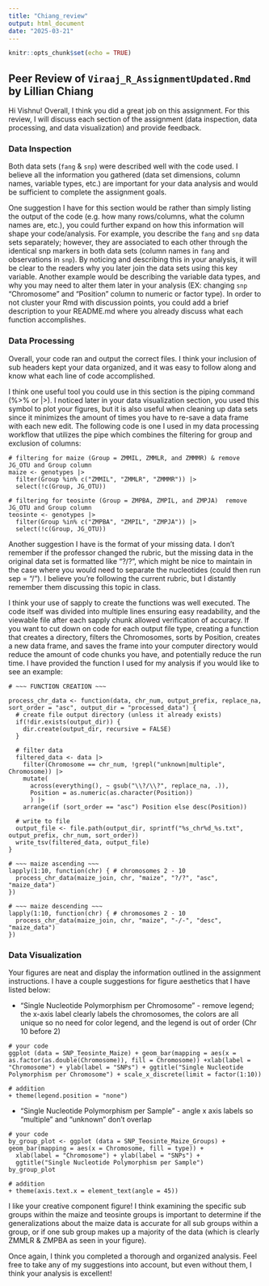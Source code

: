 ```yaml
---
title: "Chiang_review"
output: html_document
date: "2025-03-21"
---
```


```r
knitr::opts_chunk$set(echo = TRUE)
```

## Peer Review of `Viraaj_R_AssignmentUpdated.Rmd` by Lillian Chiang

Hi Vishnu! Overall, I think you did a great job on this assignment. For this review, I will discuss each section of the assignment (data inspection, data processing, and data visualization) and provide feedback.

### Data Inspection

Both data sets (`fang` & `snp`) were described well with the code used. I believe all the information you gathered (data set dimensions, column names, variable types, etc.) are important for your data analysis and would be sufficient to complete the assignment goals.

One suggestion I have for this section would be rather than simply listing the output of the code (e.g. how many rows/columns, what the column names are, etc.), you could further expand on how this information will shape your code/analysis. For example, you describe the `fang` and `snp` data sets separately; however, they are associated to each other through the identical snp markers in both data sets (column names in `fang` and observations in `snp`). By noticing and describing this in your analysis, it will be clear to the readers why you later join the data sets using this key variable. Another example would be describing the variable data types, and why you may need to alter them later in your analysis (EX: changing `snp` "Chromosome" and "Position" column to numeric or factor type). In order to not cluster your Rmd with discussion points, you could add a brief description to your README.md where you already discuss what each function accomplishes.

### Data Processing

Overall, your code ran and output the correct files. I think your inclusion of sub headers kept your data organized, and it was easy to follow along and know what each line of code accomplished.

I think one useful tool you could use in this section is the piping command (%\>% or \|\>). I noticed later in your data visualization section, you used this symbol to plot your figures, but it is also useful when cleaning up data sets since it minimizes the amount of times you have to re-save a data frame with each new edit. The following code is one I used in my data processing workflow that utilizes the pipe which combines the filtering for group and exclusion of columns:

```         
# filtering for maize (Group = ZMMIL, ZMMLR, and ZMMMR) & remove JG_OTU and Group column
maize <- genotypes |>
  filter(Group %in% c("ZMMIL", "ZMMLR", "ZMMMR")) |>
  select(!c(Group, JG_OTU))

# filtering for teosinte (Group = ZMPBA, ZMPIL, and ZMPJA)  remove JG_OTU and Group column
teosinte <- genotypes |>
  filter(Group %in% c("ZMPBA", "ZMPIL", "ZMPJA")) |>
  select(!c(Group, JG_OTU))
```

Another suggestion I have is the format of your missing data. I don't remember if the professor changed the rubric, but the missing data in the original data set is formatted like "?/?", which might be nice to maintain in the case where you would need to separate the nucleotides (could then run sep = "/"). I believe you're following the current rubric, but I distantly remember them discussing this topic in class.

I think your use of sapply to create the functions was well executed. The code itself was divided into multiple lines ensuring easy readability, and the viewable file after each sapply chunk allowed verification of accuracy. If you want to cut down on code for each output file type, creating a function that creates a directory, filters the Chromosomes, sorts by Position, creates a new data frame, and saves the frame into your computer directory would reduce the amount of code chunks you have, and potentially reduce the run time. I have provided the function I used for my analysis if you would like to see an example:

```         
# ~~~ FUNCTION CREATION ~~~

process_chr_data <- function(data, chr_num, output_prefix, replace_na, sort_order = "asc", output_dir = "processed_data") {
  # create file output directory (unless it already exists)
  if(!dir.exists(output_dir)) {
    dir.create(output_dir, recursive = FALSE)
  }
  
  # filter data
  filtered_data <- data |>
    filter(Chromosome == chr_num, !grepl("unknown|multiple", Chromosome)) |>
    mutate(
      across(everything(), ~ gsub("\\?/\\?", replace_na, .)),
      Position = as.numeric(as.character(Position))
      ) |>
    arrange(if (sort_order == "asc") Position else desc(Position))
    
  # write to file
  output_file <- file.path(output_dir, sprintf("%s_chr%d_%s.txt", output_prefix, chr_num, sort_order))
  write_tsv(filtered_data, output_file)
}

# ~~~ maize ascending ~~~
lapply(1:10, function(chr) { # chromosomes 2 - 10
  process_chr_data(maize_join, chr, "maize", "?/?", "asc", "maize_data")
})

# ~~~ maize descending ~~~
lapply(1:10, function(chr) { # chromosomes 2 - 10
  process_chr_data(maize_join, chr, "maize", "-/-", "desc", "maize_data")
})
```

### Data Visualization

Your figures are neat and display the information outlined in the assignment instructions. I have a couple suggestions for figure aesthetics that I have listed below:

-   "Single Nucleotide Polymorphism per Chromosome" - remove legend; the x-axis label clearly labels the chromosomes, the colors are all unique so no need for color legend, and the legend is out of order (Chr 10 before 2)

```         
# your code
ggplot (data = SNP_Teosinte_Maize) + geom_bar(mapping = aes(x = as.factor(as.double(Chromosome)), fill = Chromosome)) +xlab(label = "Chromosome") + ylab(label = "SNPs") + ggtitle("Single Nucleotide Polymorphism per Chromosome") + scale_x_discrete(limit = factor(1:10))

# addition
+ theme(legend.position = "none")
```

-   "Single Nucleotide Polymorphism per Sample" - angle x axis labels so "multiple" and "unknown" don't overlap

```         
# your code
by_group_plot <- ggplot (data = SNP_Teosinte_Maize_Groups) + geom_bar(mapping = aes(x = Chromosome, fill = type)) + 
  xlab(label = "Chromosome") + ylab(label = "SNPs") +
  ggtitle("Single Nucleotide Polymorphism per Sample") 
by_group_plot

# addition
+ theme(axis.text.x = element_text(angle = 45))
```

I like your creative component figure! I think examining the specific sub groups within the maize and teosinte groups is important to determine if the generalizations about the maize data is accurate for all sub groups within a group, or if one sub group makes up a majority of the data (which is clearly ZMMLR & ZMPBA as seen in your figure). 


Once again, I think you completed a thorough and organized analysis. Feel free to take any of my suggestions into account, but even without them, I think your analysis is excellent!